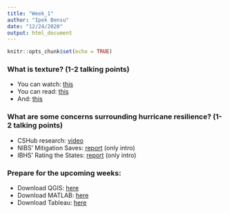 ```yaml
---
title: "Week_1"
author: "Ipek Bensu"
date: "12/24/2020"
output: html_document
---
```


```r
knitr::opts_chunk$set(echo = TRUE)
```

### What is texture? (1-2 talking points)  

- You can watch: [this](https://www.youtube.com/watch?v=lh6EslaN49U)  
- You can read: [this](https://news.mit.edu/2020/discerning-texture-of-urban-resilience-0330)  
- And: [this](https://cshub.mit.edu/news/topic-summary-city-texture-and-urban-resilience)  

### What are some concerns surrounding hurricane resilience? (1-2 talking points)  

- CSHub research: [video](https://www.youtube.com/watch?v=wD9dcRm7fgw)  
- NIBS' Mitigation Saves: [report](https://www.nibs.org/page/mitigationsaves) (only intro)  
- IBHS' Rating the States: [report](https://ibhs.org/public-policy/rating-the-states/) (only intro)  

### Prepare for the upcoming weeks:  

- Download QGIS: [here](https://qgis.org/en/site/forusers/download.html)  
- Download MATLAB: [here](https://ist.mit.edu/matlab/all)  
- Download Tableau: [here](https://ist.mit.edu/tableau/desktop/academic)  